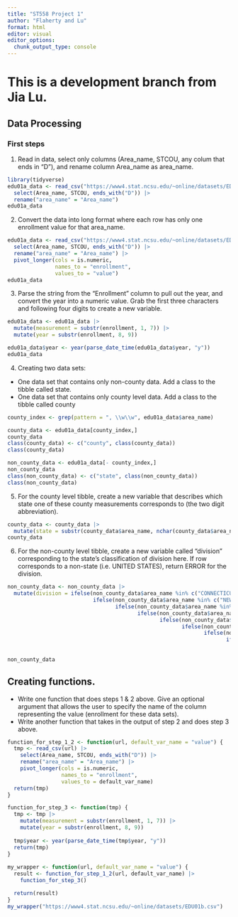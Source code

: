 ```yaml
---
title: "ST558 Project 1"
author: "Flaherty and Lu"
format: html
editor: visual
editor_options: 
  chunk_output_type: console
---
```


# This is a development branch from Jia Lu.

## Data Processing

### First steps

1. Read in data, select only columns (Area_name, STCOU, any colum that ends in "D"), and rename column Area_name as area_name.

```r
library(tidyverse)
edu01a_data <- read_csv("https://www4.stat.ncsu.edu/~online/datasets/EDU01a.csv") |> 
  select(Area_name, STCOU, ends_with("D")) |>
  rename("area_name" = "Area_name")
edu01a_data
```

2. Convert the data into long format where each row has only one enrollment value for that area_name.

```r
edu01a_data <- read_csv("https://www4.stat.ncsu.edu/~online/datasets/EDU01a.csv") |> 
  select(Area_name, STCOU, ends_with("D")) |>
  rename("area_name" = "Area_name") |> 
  pivot_longer(cols = is.numeric,
               names_to = "enrollment",
               values_to = "value")
edu01a_data
```

3. Parse the string from the "Enrollment" column to pull out the year, and convert the year into a numeric value. Grab the first three characters and following four digits to create a new variable.

```r
edu01a_data <- edu01a_data |> 
  mutate(measurement = substr(enrollment, 1, 7)) |> 
  mutate(year = substr(enrollment, 8, 9))

edu01a_data$year <- year(parse_date_time(edu01a_data$year, "y"))
edu01a_data
```

4. Creating two data sets:
- One data set that contains only non-county data. Add a class to the tibble called state.
- One data set that contains only county level data. Add a class to the tibble called county

```r
county_index <- grep(pattern = ", \\w\\w", edu01a_data$area_name)

county_data <- edu01a_data[county_index,]
county_data
class(county_data) <- c("county", class(county_data))
class(county_data)

non_county_data <- edu01a_data[- county_index,]
non_county_data
class(non_county_data) <- c("state", class(non_county_data))
class(non_county_data)
```

5. For the county level tibble, create a new variable that describes which state one of these county measurements corresponds to (the two digit abbreviation).

```r
county_data <- county_data |> 
  mutate(state = substr(county_data$area_name, nchar(county_data$area_name) - 1, nchar(county_data$area_name)))
county_data
```

6. For the non-county level tibble, create a new variable called “division” corresponding to the state’s classification of division here. If row corresponds to a non-state (i.e. UNITED STATES), return ERROR for the division.

```r
non_county_data <- non_county_data |>
  mutate(division = ifelse(non_county_data$area_name %in% c("CONNECTICUT", "MAINE", "MASSACHUSETTS", "NEW HAMPSHIRE", "RHODE ISLAND", "VERMONT"),"Division 1", 
                           ifelse(non_county_data$area_name %in% c("NEW JERSEY", "NEW YORK", "PENNSYLVANIA"), "Division 2", 
                                  ifelse(non_county_data$area_name %in% c("ILLINOIS", "INDIANA", "MICHIGAN", "OHIO", "WISCONSIN"), "Division 3",
                                         ifelse(non_county_data$area_name %in% c("IOWA", "KANSAS", "MINNESOTA", "MISSOURI", "NEBRASKA", "NORTH DAKOTA", "SOUTH DAKOTA"), "Division 4",
                                                ifelse(non_county_data$area_name %in% c("DELAWARE", "FLORIDA", "GEORGIA", "MARYLAND", "NORTH CAROLINA", "SOUTH CAROLINA", "VIRGINIA", "DISTRICT OF COLUMBIA", "District of Columbia", "WEST VIRGINIA"), "Division 5",
                                                       ifelse(non_county_data$area_name %in% c("ALABAMA", "KENTUCKY", "MISSISSIPPI", "TENNESSEE"), "Division 6",
                                                              ifelse(non_county_data$area_name %in% c("ARKANSAS", "LOUISIANA", "OKLAHOMA", "TEXAS"), "Division 7",
                                                                     ifelse(non_county_data$area_name %in% c("ARIZONA", "COLORADO", "IDAHO", "MONTANA", "NEVADA", "NEW MEXICO", "UTAH", "WYOMING"), "Division 8",
                                                                            ifelse(non_county_data$area_name %in% c("ALASKA", "CALIFORNIA", "HAWAII", "OREGON", "WASHINGTON"), "Division 9",
                                                                                   "ERROR"))))))))))
non_county_data
```

## Creating functions.

- Write one function that does steps 1 & 2 above. Give an optional argument that allows the user to specify the name of the column representing the value (enrollment for these data sets).
- Write another function that takes in the output of step 2 and does step 3 above.

```r

function_for_step_1_2 <- function(url, default_var_name = "value") {
  tmp <- read_csv(url) |>
    select(Area_name, STCOU, ends_with("D")) |>
    rename("area_name" = "Area_name") |>   
    pivot_longer(cols = is.numeric,
                 names_to = "enrollment",
                 values_to = default_var_name)
  return(tmp)
}

function_for_step_3 <- function(tmp) {
  tmp <- tmp |> 
    mutate(measurement = substr(enrollment, 1, 7)) |>
    mutate(year = substr(enrollment, 8, 9))
  
  tmp$year <- year(parse_date_time(tmp$year, "y"))
  return(tmp)
}
  
my_wrapper <- function(url, default_var_name = "value") {
  result <- function_for_step_1_2(url, default_var_name) |>
    function_for_step_3()

  return(result)
}
my_wrapper("https://www4.stat.ncsu.edu/~online/datasets/EDU01b.csv")

```
